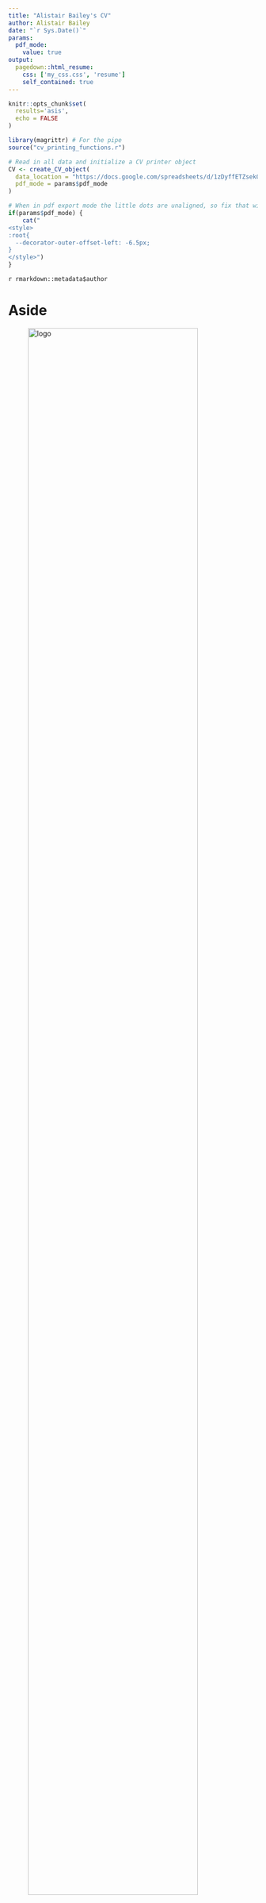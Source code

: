 ```yaml
---
title: "Alistair Bailey's CV"
author: Alistair Bailey
date: "`r Sys.Date()`"
params:
  pdf_mode:
    value: true
output:
  pagedown::html_resume:
    css: ['my_css.css', 'resume']
    self_contained: true
---
```


```r
knitr::opts_chunk$set(
  results='asis', 
  echo = FALSE
)

library(magrittr) # For the pipe
source("cv_printing_functions.r")

# Read in all data and initialize a CV printer object
CV <- create_CV_object(
  data_location = "https://docs.google.com/spreadsheets/d/1zDyffETZsek0j0qJRB1dmuIieEgr8f9czWP8uEuB74M",  
  pdf_mode = params$pdf_mode
)

```


```r
# When in pdf export mode the little dots are unaligned, so fix that with some conditional CSS.
if(params$pdf_mode) {
    cat("
<style>
:root{
  --decorator-outer-offset-left: -6.5px;
}
</style>")
}
```

::: {.header-block}
::: {.header-block-inner}
::: {.title}
`r rmarkdown::metadata$author`
:::
:::
:::


# Aside

![logo](logo.jpg){width="90%"}

```r
# Build interactive network of positions colored by section
# and connected if they occurred in the same year
datadrivencv::build_network_logo(CV$entries_data)
```


```r
if(params$pdf_mode){
  cat("View this CV online with links at _ab604.uk/cv/_")
} else {
  cat("[<i class='fas fa-download'></i> Download a PDF of this CV](https://ab604/cv/bailey_cv.pdf)")
}
```

Contact {#contact}
--------------------------------------------------------------------------------

```r
CV %>% print_contact_info()
```



Language Skills {#skills}
--------------------------------------------------------------------------------

```r
CV %>% print_skill_bars()
```



Disclaimer {#disclaimer}
--------------------------------------------------------------------------------

Made with the R package [**pagedown**](https://github.com/rstudio/pagedown).

The source code is available [on github.com/ab604/abailey-cv](https://github.com/ab604/abailey-cv).

The font is [Atkinson Hyperlegible](https://fonts.google.com/specimen/Atkinson+Hyperlegible)

Last updated on `r Sys.Date()`.



Main
================================================================================

Alistair Bailey {#title}
--------------------------------------------------------------------------------

```r
# Note the special double pipe so we modify the CV object in place
CV %<>% print_text_block("intro") 
```



Education {data-icon=graduation-cap data-concise=true}
--------------------------------------------------------------------------------

```r
CV %<>% print_section('education')
```



Research Experience {data-icon=laptop}
--------------------------------------------------------------------------------

```r
CV %<>% print_section('research_positions')
```



Industry Experience {data-icon=suitcase}
--------------------------------------------------------------------------------

::: aside
```r
CV %<>% print_text_block('industy_experience_aside')
```
:::

```r
CV %<>% print_section('industry_positions')
```

<!-- These breaks just force a new page so section doesnt get cut off -->
<br>
<br>
<br>

Teaching Experience {data-icon=chalkboard-teacher}
--------------------------------------------------------------------------------

::: aside
```r
CV %<>% print_text_block('teaching_experience_aside')
```
:::

```r
CV %<>% print_section('teaching_positions')
```



<!-- Selected Data Science Writing {data-icon=chart-line} -->
<!-- -------------------------------------------------------------------------------- -->

::: aside
```r
CV %<>% print_text_block('data_science_writing_aside')
```
:::

```r
CV %<>% print_section('data_science_writings')
```



<!-- Selected Press (About)  {data-icon=newspaper} -->
<!-- -------------------------------------------------------------------------------- -->

```r
CV %<>% print_section('about_me_press')
```


<br>
<br>


<!-- Selected Press (By)  {data-icon=newspaper} -->
<!-- -------------------------------------------------------------------------------- -->

```r
CV %<>% print_section('by_me_press')
```



Selected Publications, Posters, and Talks {data-icon=book}
--------------------------------------------------------------------------------

```r
CV %<>% print_section('academic_articles')
```



```r
CV %<>% print_links()
```

